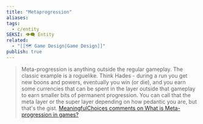```yaml
---
title: "Metaprogression"
aliases: 
tags:
  - c/entity
SEKSI: 👁️‍🗨️ Entity
related:
  - "[[🗺️ Game Design|Game Design]]"
publish: true
---
```




> Meta-progression is anything outside the regular gameplay. The classic example is a roguelike. Think Hades - during a run you get new boons and powers, eventually you win (or die), and you earn some currencies that can be spent in the layer outside that gameplay to earn smaller bits of permanent progression. You can call that the meta layer or the super layer depending on how pedantic you are, but that's the gist.
> [MeaningfulChoices comments on What is Meta-progression in games?](https://old.reddit.com/r/gamedesign/comments/10acmtw/what_is_metaprogression_in_games/j43ir8a/)
